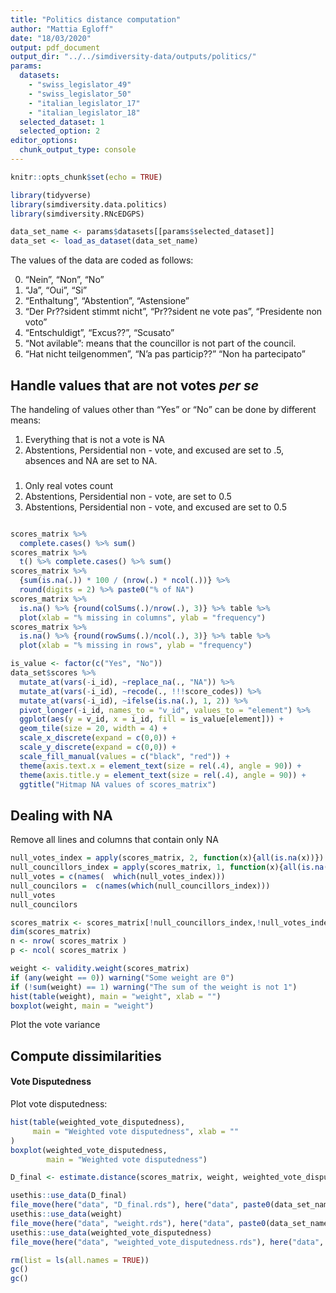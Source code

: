 ```yaml
---
title: "Politics distance computation"
author: "Mattia Egloff"
date: "18/03/2020"
output: pdf_document
output_dir: "../../simdiversity-data/outputs/politics/"    
params:
  datasets:
    - "swiss_legislator_49"
    - "swiss_legislator_50"
    - "italian_legislator_17"
    - "italian_legislator_18"
  selected_dataset: 1
  selected_option: 2
editor_options:
  chunk_output_type: console
---
```


```r
knitr::opts_chunk$set(echo = TRUE)
```

```r
library(tidyverse)
library(simdiversity.data.politics)
library(simdiversity.RNcEDGPS)

```

```r
data_set_name <- params$datasets[[params$selected_dataset]]
data_set <- load_as_dataset(data_set_name)
```


The values of the data are coded as follows:

0. "Nein", "Non", "No"
1. "Ja", "Oui", "Si"
2. "Enthaltung", "Abstention", "Astensione"
3. "Der Pr??sident stimmt nicht", "Pr??sident ne vote pas", "Presidente non voto"
4. "Entschuldigt", "Excus??", "Scusato"
5. "Not avilable": means that the councillor is not part of the council.
6. "Hat nicht teilgenommen", "N'a pas particip??" "Non ha partecipato"

## Handle values that are not votes *per se*

The handeling of values other than "Yes" or "No" can be done by different means:

1. Everything that is not a vote is NA
2. Abstentions, Persidential non - vote, and excused are set to .5, absences and NA are set to NA.


###

1. Only real votes count
2. Abstentions, Persidential non - vote, are set to 0.5
3. Abstentions, Persidential non - vote, and excused are set to 0.5
```r

```



```r
scores_matrix %>% 
  complete.cases() %>% sum()
scores_matrix %>% 
  t() %>% complete.cases() %>% sum()
scores_matrix %>% 
  {sum(is.na(.)) * 100 / (nrow(.) * ncol(.))} %>% 
  round(digits = 2) %>% paste0("% of NA")
scores_matrix %>% 
  is.na() %>% {round(colSums(.)/nrow(.), 3)} %>% table %>%
  plot(xlab = "% missing in columns", ylab = "frequency")
scores_matrix %>% 
  is.na() %>% {round(rowSums(.)/ncol(.), 3)} %>% table %>%
  plot(xlab = "% missing in rows", ylab = "frequency")
```

```r
is_value <- factor(c("Yes", "No"))
data_set$scores %>%
  mutate_at(vars(-i_id), ~replace_na(., "NA")) %>%
  mutate_at(vars(-i_id), ~recode(., !!!score_codes)) %>%
  mutate_at(vars(-i_id), ~ifelse(is.na(.), 1, 2)) %>%
  pivot_longer(-i_id, names_to = "v_id", values_to = "element") %>%
  ggplot(aes(y = v_id, x = i_id, fill = is_value[element])) + 
  geom_tile(size = 20, width = 4) +
  scale_x_discrete(expand = c(0,0)) +
  scale_y_discrete(expand = c(0,0)) +
  scale_fill_manual(values = c("black", "red")) +
  theme(axis.text.x = element_text(size = rel(.4), angle = 90)) +
  theme(axis.title.y = element_text(size = rel(.4), angle = 90)) +
  ggtitle("Hitmap NA values of scores_matrix")
```

## Dealing with NA

Remove all lines and columns that contain only NA

```r

null_votes_index = apply(scores_matrix, 2, function(x){all(is.na(x))})
null_councillors_index = apply(scores_matrix, 1, function(x){all(is.na(x))})
null_votes = c(names(  which(null_votes_index)))
null_councilors =  c(names(which(null_councillors_index)))
null_votes
null_councilors

scores_matrix <- scores_matrix[!null_councillors_index,!null_votes_index]
dim(scores_matrix)
n <- nrow( scores_matrix )
p <- ncol( scores_matrix )
```


```r
weight <- validity.weight(scores_matrix)
if (any(weight == 0)) warning("Some weight are 0")
if (!sum(weight) == 1) warning("The sum of the weight is not 1")
hist(table(weight), main = "weight", xlab = "")
boxplot(weight, main = "weight")
```
Plot the vote variance

## Compute dissimilarities

#### Vote Disputedness


Plot vote disputedness:
```r
hist(table(weighted_vote_disputedness),
     main = "Weighted vote disputedness", xlab = ""
)
boxplot(weighted_vote_disputedness,
        main = "Weighted vote disputedness")

```


```r

D_final <- estimate.distance(scores_matrix, weight, weighted_vote_disputedness)
```

```r
usethis::use_data(D_final)
file_move(here("data", "D_final.rds"), here("data", paste0(data_set_name, "-D_final.rds")))
usethis::use_data(weight)
file_move(here("data", "weight.rds"), here("data", paste0(data_set_name, "-weight.rds")))
usethis::use_data(weighted_vote_disputedness)
file_move(here("data", "weighted_vote_disputedness.rds"), here("data", paste0(data_set_name, "-weighted_vote_disputedness.rds")))
```


```r
rm(list = ls(all.names = TRUE))
gc()
gc()
```
